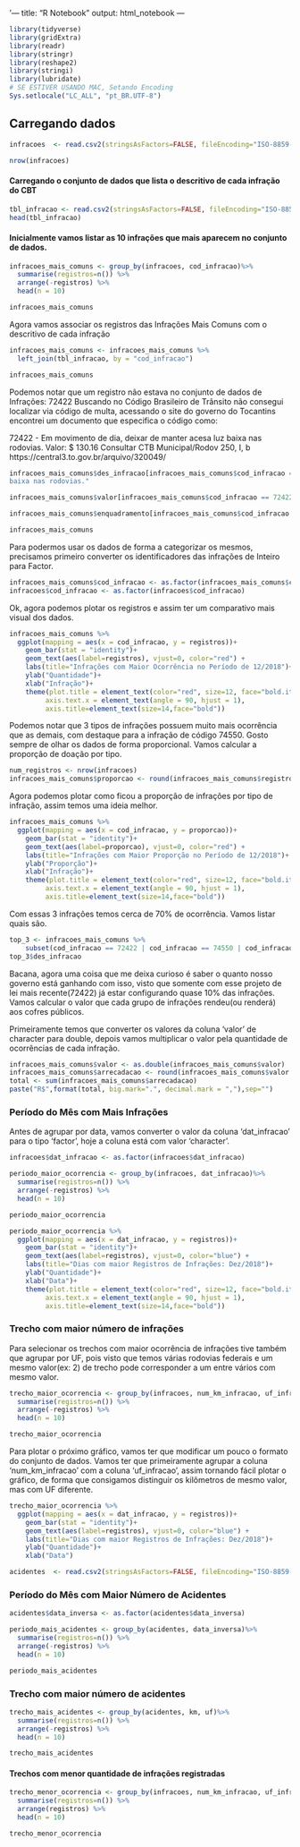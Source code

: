 '---
title: "R Notebook"
output: html_notebook
---

```r
library(tidyverse)
library(gridExtra)
library(readr)
library(stringr)
library(reshape2)
library(stringi)
library(lubridate)
# SE ESTIVER USANDO MAC, Setando Encoding
Sys.setlocale("LC_ALL", "pt_BR.UTF-8")
```

## Carregando dados
```r
infracoes  <- read.csv2(stringsAsFactors=FALSE, fileEncoding="ISO-8859-1", file = 'dez.csv', sep = ",")
```

```r
nrow(infracoes)
```


#### Carregando o conjunto de dados que lista o descritivo de cada infração do CBT
```r
tbl_infracao <- read.csv2(stringsAsFactors=FALSE, fileEncoding="ISO-8859-1", file = 'dominio/tbl_infracao.csv')
head(tbl_infracao)
```

#### Inicialmente vamos listar as 10 infrações que mais aparecem no conjunto de dados.
```r
infracoes_mais_comuns <- group_by(infracoes, cod_infracao)%>%
  summarise(registros=n()) %>%
  arrange(-registros) %>%
  head(n = 10)

infracoes_mais_comuns
```

Agora vamos associar os registros das Infrações Mais Comuns com o descritivo de cada infração

```r
infracoes_mais_comuns <- infracoes_mais_comuns %>%
  left_join(tbl_infracao, by = "cod_infracao") 

infracoes_mais_comuns
```

Podemos notar que um registro não estava no conjunto de dados de Infrações: 72422
Buscando no Código Brasileiro de Trânsito não consegui localizar via código de multa, acessando o site
do governo do Tocantins encontrei um documento que especifica o código como:

72422 - Em movimento de dia, deixar de manter acesa luz baixa nas rodovias.
Valor: $ 130.16 
Consultar CTB Municipal/Rodov 250, I, b
https://central3.to.gov.br/arquivo/320049/


```r
infracoes_mais_comuns$des_infracao[infracoes_mais_comuns$cod_infracao == 72422] <- "Em movimento de dia, deixar de manter acesa luz
baixa nas rodovias."

infracoes_mais_comuns$valor[infracoes_mais_comuns$cod_infracao == 72422] <- "130.16"

infracoes_mais_comuns$enquadramento[infracoes_mais_comuns$cod_infracao == 72422] <- "250 I, b"

infracoes_mais_comuns
```

Para podermos usar os dados de forma a categorizar os mesmos, precisamos primeiro converter os identificadores das infrações de
Inteiro para Factor.

```r
infracoes_mais_comuns$cod_infracao <- as.factor(infracoes_mais_comuns$cod_infracao)
infracoes$cod_infracao <- as.factor(infracoes$cod_infracao)
```


Ok, agora podemos plotar os registros e assim ter um comparativo mais visual dos dados.

```r
infracoes_mais_comuns %>%
  ggplot(mapping = aes(x = cod_infracao, y = registros))+
    geom_bar(stat = "identity")+
    geom_text(aes(label=registros), vjust=0, color="red") +
    labs(title="Infrações com Maior Ocorrência no Período de 12/2018")+
    ylab("Quantidade")+
    xlab("Infração")+
    theme(plot.title = element_text(color="red", size=12, face="bold.italic"),
         axis.text.x = element_text(angle = 90, hjust = 1),
         axis.title=element_text(size=14,face="bold"))
```

Podemos notar que 3 tipos de infrações possuem muito mais ocorrência que as demais, com destaque para a infração de código 74550.
Gosto sempre de olhar os dados de forma proporcional. Vamos calcular a proporção de doação por tipo.

```r
num_registros <- nrow(infracoes)
infracoes_mais_comuns$proporcao <- round(infracoes_mais_comuns$registros/num_registros, digits = 2)
```

Agora podemos plotar como ficou a proporção de infrações por tipo de infração, assim temos uma ideia melhor.

```r
infracoes_mais_comuns %>%
  ggplot(mapping = aes(x = cod_infracao, y = proporcao))+
    geom_bar(stat = "identity")+
    geom_text(aes(label=proporcao), vjust=0, color="red") +
    labs(title="Infrações com Maior Proporção no Período de 12/2018")+
    ylab("Proporção")+
    xlab("Infração")+
    theme(plot.title = element_text(color="red", size=12, face="bold.italic"),
         axis.text.x = element_text(angle = 90, hjust = 1),
         axis.title=element_text(size=14,face="bold"))
```

Com essas 3 infrações temos cerca de 70% de ocorrência. Vamos listar quais são.

```r
top_3 <- infracoes_mais_comuns %>%
    subset(cod_infracao == 72422 | cod_infracao == 74550 | cod_infracao == 74630)
top_3$des_infracao
```

Bacana, agora uma coisa que me deixa curioso é saber o quanto nosso governo está ganhando com isso, visto que somente com esse projeto de lei mais recente(72422) já estar configurando quase 10% das infrações. Vamos calcular o valor que cada grupo de infrações
rendeu(ou renderá) aos cofres públicos.

Primeiramente temos que converter os valores da coluna 'valor' de character para double, depois vamos multiplicar o valor
pela quantidade de ocorrências de cada infração.

```r
infracoes_mais_comuns$valor <- as.double(infracoes_mais_comuns$valor)
infracoes_mais_comuns$arrecadacao <- round(infracoes_mais_comuns$valor * infracoes_mais_comuns$registros, digits = 2)
total <- sum(infracoes_mais_comuns$arrecadacao)
paste("R$",format(total, big.mark=".", decimal.mark = ","),sep="")
```

    
### Período do Mês com Mais Infrações

Antes de agrupar por data, vamos converter o valor da coluna 'dat_infracao' para o tipo 'factor', hoje a coluna está com valor
'character'.
```r

infracoes$dat_infracao <- as.factor(infracoes$dat_infracao)

periodo_maior_ocorrencia <- group_by(infracoes, dat_infracao)%>%
  summarise(registros=n()) %>%
  arrange(-registros) %>%
  head(n = 10)

periodo_maior_ocorrencia
```

```r
periodo_maior_ocorrencia %>%
  ggplot(mapping = aes(x = dat_infracao, y = registros))+
    geom_bar(stat = "identity")+
    geom_text(aes(label=registros), vjust=0, color="blue") +
    labs(title="Dias com maior Registros de Infrações: Dez/2018")+
    ylab("Quantidade")+
    xlab("Data")+
    theme(plot.title = element_text(color="red", size=12, face="bold.italic"),
         axis.text.x = element_text(angle = 90, hjust = 1),
         axis.title=element_text(size=14,face="bold"))
```


### Trecho com maior número de infrações
Para selecionar os trechos com maior ocorrência de infrações tive também que agrupar por UF, pois visto que temos várias
rodovias federais e um mesmo valor(ex: 2) de trecho pode corresponder a um entre vários com mesmo valor.

```r
trecho_maior_ocorrencia <- group_by(infracoes, num_km_infracao, uf_infracao)%>%
  summarise(registros=n()) %>%
  arrange(-registros) %>%
  head(n = 10)

trecho_maior_ocorrencia
```

Para plotar o próximo gráfico, vamos ter que modificar um pouco o formato do conjunto de dados. Vamos ter que primeiramente agrupar
a coluna 'num_km_infracao' com a coluna 'uf_infracao', assim tornando fácil plotar o gráfico, de forma que consigamos distinguir os kilômetros de mesmo valor, mas com UF diferente.

```r
trecho_maior_ocorrencia %>%
  ggplot(mapping = aes(x = dat_infracao, y = registros))+
    geom_bar(stat = "identity")+
    geom_text(aes(label=registros), vjust=0, color="blue") +
    labs(title="Dias com maior Registros de Infrações: Dez/2018")+
    ylab("Quantidade")+
    xlab("Data")
```

```r
acidentes  <- read.csv2(stringsAsFactors=FALSE, fileEncoding="ISO-8859-1", file = 'datatran2018.csv', sep = ";")
```


### Período do Mês com Maior Número de Acidentes

```r

acidentes$data_inversa <- as.factor(acidentes$data_inversa)

periodo_mais_acidentes <- group_by(acidentes, data_inversa)%>%
  summarise(registros=n()) %>%
  arrange(-registros) %>%
  head(n = 10)

periodo_mais_acidentes
```


### Trecho com maior número de acidentes

```r
trecho_mais_acidentes <- group_by(acidentes, km, uf)%>%
  summarise(registros=n()) %>%
  arrange(-registros) %>%
  head(n = 10)

trecho_mais_acidentes
```


#### Trechos com menor quantidade de infrações registradas

```r
trecho_menor_ocorrencia <- group_by(infracoes, num_km_infracao, uf_infracao)%>%
  summarise(registros=n()) %>%
  arrange(registros) %>%
  head(n = 10)

trecho_menor_ocorrencia
```
















